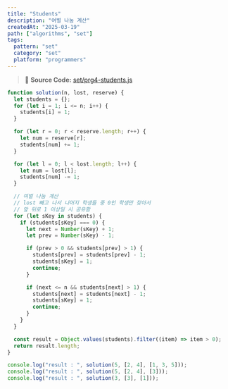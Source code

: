 ```yaml
---
title: "Students"
description: "여벌 나눔 계산"
createdAt: "2025-03-19"
path: ["algorithms", "set"]
tags:
  pattern: "set"
  category: "set"
  platform: "programmers"
---
```


> 📌 **Source Code:** [set/prg4-students.js](https://github.com/0teklee/pattern-recognition/tree/main/site/content/algorithms/set/prg4-students.js)

```js
function solution(n, lost, reserve) {
  let students = {};
  for (let i = 1; i <= n; i++) {
    students[i] = 1;
  }

  for (let r = 0; r < reserve.length; r++) {
    let num = reserve[r];
    students[num] += 1;
  }

  for (let l = 0; l < lost.length; l++) {
    let num = lost[l];
    students[num] -= 1;
  }

  // 여벌 나눔 계산
  // lost 빼고 나서 나머지 학생들 중 0인 학생만 찾아서
  // 앞 뒤로 1 이상일 시 공유함
  for (let sKey in students) {
    if (students[sKey] === 0) {
      let next = Number(sKey) + 1;
      let prev = Number(sKey) - 1;

      if (prev > 0 && students[prev] > 1) {
        students[prev] = students[prev] - 1;
        students[sKey] = 1;
        continue;
      }

      if (next <= n && students[next] > 1) {
        students[next] = students[next] - 1;
        students[sKey] = 1;
        continue;
      }
    }
  }

  const result = Object.values(students).filter((item) => item > 0);
  return result.length;
}

console.log("result : ", solution(5, [2, 4], [1, 3, 5]));
console.log("result : ", solution(5, [2, 4], [3]));
console.log("result : ", solution(3, [3], [1]));
```
